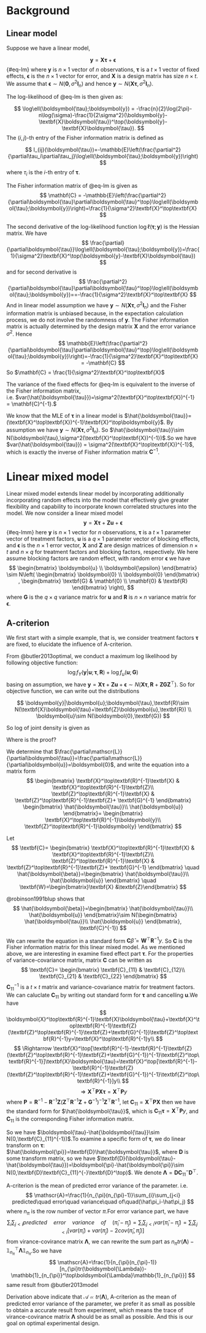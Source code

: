 # Background {#sec-bg}

## Linear model 

Suppose we have a linear model,

$$\boldsymbol{y}=\mathbf{X}\boldsymbol{\tau} + \boldsymbol{\epsilon}$$ {#eq-lm}
where $\boldsymbol{y}$ is $n\times 1$ vector of $n$ observations, $\boldsymbol{\tau}$ is  a $t\times 1$ vector of fixed effects, $\boldsymbol{\epsilon}$ is the $n\times 1$  vector for error, and $\mathbf{X}$ is a design matrix has size $n\times t$. We assume that  $\boldsymbol{\epsilon} \sim N(\boldsymbol{0}, \sigma^2\textbf{I}_{n})$ and hence $\boldsymbol{y} \sim N(\mathbf{X}\boldsymbol{\tau}, \sigma^2\mathbf{I}_n)$.

The log-likelihood of @eq-lm is then given as: 

$$
\log\ell(\boldsymbol{\tau};\boldsymbol{y}) = -\frac{n}{2}\log(2\pi)-n\log(\sigma)-\frac{1}{2\sigma^2}(\boldsymbol{y}-\textbf{X}\boldsymbol{\tau})^\top(\boldsymbol{y}-\textbf{X}\boldsymbol{\tau}).
$$
The $(i,j)$-th entry of the Fisher information matrix is defined as 

$$
I_{ij}(\boldsymbol{\tau})=-\mathbb{E}\left(\frac{\partial^2}{\partial\tau_i\partial\tau_j}\log\ell(\boldsymbol{\tau};\boldsymbol{y})\right)
$$
where $\tau_i$ is the $i$-th entry of $\boldsymbol{\tau}$.


::: {#lem-fim-lm}

The Fisher information matrix of @eq-lm is given as
$$
\mathbf{C} = -\mathbb{E}\left(\frac{\partial^2}{\partial\boldsymbol{\tau}\partial\boldsymbol{\tau}^\top}\log\ell(\boldsymbol{\tau};\boldsymbol{y})\right)=\frac{1}{\sigma^2}\textbf{X}^\top\textbf{X}
$$
:::

::: proof
The second derivative of the log-likelihood function      $\log\ell(\boldsymbol{\tau};\boldsymbol{y})$ is the Hessian matrix. We have
$$
\frac{\partial}{\partial\boldsymbol{\tau}}\log\ell(\boldsymbol{\tau};\boldsymbol{y})=\frac{1}{\sigma^2}\textbf{X}^\top(\boldsymbol{y}-\textbf{X}\boldsymbol{\tau})
$$
and for second derivative is
$$
\frac{\partial^2}{\partial\boldsymbol{\tau}\partial\boldsymbol{\tau}^\top}\log\ell(\boldsymbol{\tau};\boldsymbol{y})==-\frac{1}{\sigma^2}\textbf{X}^\top\textbf{X}
$$
And in linear model assumption we have $\boldsymbol{y} \sim N(\mathbf{X}\boldsymbol{\tau}, \sigma^2\mathbf{I}_n)$ and the Fisher information matrix is unbiased because, in the expectation calculation process, we do not involve the randomness of $\boldsymbol{y}$. The Fisher information matrix is actually determined by the design matrix $\textbf{X}$ and the error variance $\sigma^2$. Hence
$$
\mathbb{E}\left(\frac{\partial^2}{\partial\boldsymbol{\tau}\partial\boldsymbol{\tau}^\top}\log\ell(\boldsymbol{\tau};\boldsymbol{y})\right)=-\frac{1}{\sigma^2}\textbf{X}^\top\textbf{X} = -\mathbf{C} 
$$
So $\mathbf{C} = \frac{1}{\sigma^2}\textbf{X}^\top\textbf{X}$
:::


::: {#lem-lm-var}

The variance of the fixed effects for @eq-lm is equivalent to the inverse of the Fisher information matrix, i.e. $var(\hat{\boldsymbol{\tau}})=\sigma^2(\textbf{X}^\top\textbf{X})^{-1} = \mathbf{C}^{-1}.$

:::

::: proof
We know that the MLE of $\boldsymbol{\tau}$ in a linear model is $\hat{\boldsymbol{\tau}}=(\textbf{X}^\top\textbf{X})^{-1}\textbf{X}^\top\boldsymbol{y}$. By assumption we have $\boldsymbol{y} \sim N(\mathbf{X}\boldsymbol{\tau}, \sigma^2\mathbf{I}_n)$. So $\hat{\boldsymbol{\tau}}\sim N(\boldsymbol{\tau},\sigma^2(\textbf{X}^\top\textbf{X})^{-1})$.So we have $var(\hat{\boldsymbol{\tau}}) = \sigma^2(\textbf{X}^\top\textbf{X})^{-1}$, which is exactly the inverse of Fisher information matrix $\mathbf{C}^{-1}$.
:::


# Linear mixed model


Linear mixed model extends linear model by incorporating additionally incorporating random effects into the model that effectively give greater flexibility and capability to incorporate known correlated structures into the model. We now consider a linear mixed model
$$
\boldsymbol{y}=\textbf{X}\boldsymbol{\tau}+\textbf{Z}\boldsymbol{u}+\boldsymbol{\epsilon}
$$ {#eq-lmm}
here $\boldsymbol{y}$ is $n\times 1$ vector for $n$ observations, $\boldsymbol{\tau}$ is a $t\times1$ parameter vector of treatment factors, $\boldsymbol{u}$ is a $q \times1$ parameter vector of blocking effects, and $\boldsymbol{\epsilon}$ is the $n\times 1$ error vector, $\textbf{X}$ and $\textbf{Z}$ are design matrices of dimension  $n \times t$ and $n \times q$ for treatment factors and blocking factors, respectively. We here assume blocking factors are random effect, with random error $\boldsymbol{\epsilon}$ we have
$$
\begin{bmatrix}
\boldsymbol{u} \\
\boldsymbol{\epsilon} 
\end{bmatrix}
\sim
N\left(
\begin{bmatrix}
\boldsymbol{0} \\
\boldsymbol{0}
\end{bmatrix}
,
\begin{bmatrix}
\textbf{G} & \mathbf{0} \\
\mathbf{0} & \textbf{R}
\end{bmatrix}
\right),
$$
where $\textbf{G}$ is the $q \times q$ variance matrix for $\boldsymbol{u}$ and $\textbf{R}$ is $n\times n$ variance matrix for $\boldsymbol{\epsilon}$.

##  A-criterion

We first start with a simple example, that is, we consider treatment factors $\boldsymbol{\tau}$ are fixed, to elucidate the influence of A-criterion. 

From @butler2013optimal, we conduct a maximum log likelihood by following objective function:
$$
\log f_Y(\boldsymbol{y}|\boldsymbol{u};\boldsymbol{\tau},\textbf{R})+\log f_u(\boldsymbol{u};\textbf{G})
$$
basing on assumption, we have $\boldsymbol{y}=\textbf{X}\boldsymbol{\tau}+\textbf{Z}\boldsymbol{u}+\boldsymbol{\epsilon}\sim N(\textbf{X}\boldsymbol{\tau},\textbf{R}+\textbf{ZGZ}^\top)$. So for objective function, we can write out the distributions 

$$
\boldsymbol{y}|\boldsymbol{u};\boldsymbol{\tau},\textbf{R}\sim N(\textbf{X}\boldsymbol{\tau}+\textbf{Z}\boldsymbol{u},\textbf{R}) \\
\boldsymbol{u}\sim N(\boldsymbol{0},\textbf{G})
$$

::: {#lem-joint-density-lmm}

So log of joint density is given as

\begin{align*}
\mathscr{L}&=\log f_Y(\boldsymbol{y}|\boldsymbol{u};\boldsymbol{\tau},\textbf{R})+\log f_u(\boldsymbol{u};\textbf{G})\\
&=-\frac{1}{2}\left(\log|\textbf{R}|+\log|\textbf{G}|+(\boldsymbol{y}-\textbf{X}\boldsymbol{\tau}-\textbf{Z}\boldsymbol{u})^\top \mathbf{R}^{-1}(\boldsymbol{y}-\textbf{X}\boldsymbol{\tau}-\textbf{Z}\boldsymbol{u})+\boldsymbol{u}^\top\textbf{G}^{-1}\boldsymbol{u}\right)
\end{align*}

:::

::: proof

Where is the proof?

:::


We determine that $\frac{\partial\mathscr{L}}{\partial\boldsymbol{\tau}}=\frac{\partial\mathscr{L}}{\partial\boldsymbol{u}}=\boldsymbol{0}$, and write the equation into a matrix form
$$
\begin{bmatrix}
\textbf{X}^\top\textbf{R}^{-1}\textbf{X} & \textbf{X}^\top\textbf{R}^{-1}\textbf{Z}\\
\textbf{Z}^\top\textbf{R}^{-1}\textbf{X} & \textbf{Z}^\top\textbf{R}^{-1}\textbf{Z}+ \textbf{G}^{-1}
\end{bmatrix}
\begin{bmatrix}
\hat{\boldsymbol{\tau}}\\
\hat{\boldsymbol{u}}
\end{bmatrix}=
\begin{bmatrix}
\textbf{X}^\top\textbf{R}^{-1}\boldsymbol{y}\\
\textbf{Z}^\top\textbf{R}^{-1}\boldsymbol{y}
\end{bmatrix}
$$

Let
$$
\textbf{C}=
\begin{bmatrix}
\textbf{X}^\top\textbf{R}^{-1}\textbf{X} & \textbf{X}^\top\textbf{R}^{-1}\textbf{Z}\\
\textbf{Z}^\top\textbf{R}^{-1}\textbf{X} & \textbf{Z}^\top\textbf{R}^{-1}\textbf{Z}+ \textbf{G}^{-1}
\end{bmatrix} 
\quad
\hat{\boldsymbol{\beta}}=\begin{bmatrix}
\hat{\boldsymbol{\tau}}\\
\hat{\boldsymbol{u}}
\end{bmatrix}
\quad
\textbf{W}=\begin{bmatrix}\textbf{X} &\textbf{Z}\end{bmatrix}
$$

@robinson1991blup shows that 
$$
\hat{\boldsymbol{\beta}}=\begin{bmatrix}
\hat{\boldsymbol{\tau}}\\
\hat{\boldsymbol{u}}
\end{bmatrix}\sim
N(\begin{bmatrix}
\hat{\boldsymbol{\tau}}\\
\hat{\boldsymbol{u}}
\end{bmatrix}, \textbf{C}^{-1})
$$

We can rewrite the equation in a standard form $\textbf{C}\hat\beta=\textbf{W}^\top\textbf{R}^{-1}y$. So $\textbf{C}$ is the Fisher information matrix for this linear mixed model. As we mentioned above, we are interesting in examine fixed effect part $\boldsymbol{\tau}$. For the properties of variance-covariance matrix, matrix $\textbf{C}$ can be written as
$$
\textbf{C}=
\begin{bmatrix}
\textbf{C}_{11} & \textbf{C}_{12}\\
\textbf{C}_{21} & \textbf{C}_{22}
\end{bmatrix}
$$
$\textbf{C}_{11}^{-1}$ is a $t \times t$ matrix and variance-covariance matrix for treatment factors. We can caluclate $\textbf{C}_{11}$ by writing out standard form for $\boldsymbol{\tau}$ and cancelling $\boldsymbol{u}$.We have
$$
\boldsymbol{X}^\top\textbf{R}^{-1}\textbf{X}\boldsymbol{\tau}+\textbf{X}^\top\textbf{R}^{-1}\textbf{Z}(\textbf{Z}^\top\textbf{R}^{-1}\textbf{Z}+\textbf{G}^{-1})\textbf{Z}^\top\textbf{R}^{-1}y=\textbf{X}^\top\textbf{R}^{-1}y\\
$$
$$
\Rightarrow \textbf{X}^\top[\textbf{R}^{-1}-\textbf{R}^{-1}\textbf{Z}(\textbf{Z}^\top\textbf{R}^{-1}\textbf{Z}+\textbf{G}^{-1})^{-1}\textbf{Z}^\top\textbf{R}^{-1}]\textbf{X}\boldsymbol{\tau}=\textbf{X}^\top[\textbf{R}^{-1}-\textbf{R}^{-1}\textbf{Z}(\textbf{Z}^\top\textbf{R}^{-1}\textbf{Z}+\textbf{G}^{-1})^{-1}\textbf{Z}^\top\textbf{R}^{-1}]y\\
$$
$$
\Rightarrow \textbf{X}^\top\textbf{P}\textbf{X}\boldsymbol{\tau}=\textbf{X}^\top\textbf{P}y
$$
where $\textbf{P}=\textbf{R}^{-1}-\textbf{R}^{-1}\textbf{Z}(\textbf{Z}^\top\textbf{R}^{-1}\textbf{Z}+\textbf{G}^{-1})^{-1}\textbf{Z}^\top\textbf{R}^{-1}$, let $\textbf{C}_{11}=\textbf{X}^\top\textbf{P}\textbf{X}$ then we have the standard form for $\hat{\boldsymbol{\tau}}$, which is $\textbf{C}_{11}\boldsymbol{\tau}=\textbf{X}^\top\textbf{P}y$, and $\textbf{C}_{11}$ is the corresponding Fisher information matrix.

So we have $\boldsymbol{\tau}-\hat{\boldsymbol{\tau}}\sim N(0,\textbf{C}_{11}^{-1})$.To examine a specific form of $\boldsymbol{\tau}$, we do linear transform on $\boldsymbol{\tau}$: $\hat{\boldsymbol{\pi}}=\textbf{D}\hat{\boldsymbol{\tau}}$, where $\textbf{D}$ is some transform matrix, so we have $\textbf{D}(\boldsymbol{\tau}-\hat{\boldsymbol{\tau}})=\boldsymbol{\pi}-\hat{\boldsymbol{\pi}}\sim N(0,\textbf{D}\textbf{C}_{11}^{-}\textbf{D}^\top)$. We denote $\boldsymbol{\Lambda}=\textbf{D}\textbf{C}_{11}^{-}\textbf{D}^\top$.

A-criterion is the mean of predicted error variance of the parameter. i.e. 
$$
\mathscr{A}=\frac{1}{n_{\pi}(n_{\pi}-1)}\sum_{i}\sum_{j<i} predicted\quad error\quad variance\quad of\quad(\hat\pi_i-\hat\pi_j)
$$
where $n_{\pi}$ is the row number of vector $\pi$.For error variance part, we have 
$$
\sum_{i}\sum_{j<i} predicted\quad error\quad variance\quad of\quad(\hat\pi_i-\hat\pi_j)=\sum_{i}\sum_{j<i}var(\hat\pi_i-\hat\pi_j)=\sum_{i}\sum_{j<i}[var(\hat\pi_i)+var(\hat\pi_j)-2cov(\hat\pi_i,\hat\pi_j)]
$$
from virance-covirance matrix $\boldsymbol{\Lambda}$, we can rewrite the sum part as $n_{\pi}tr(\boldsymbol{\Lambda})-\mathbb{1}_{n_{\pi}}^\top\boldsymbol{\Lambda}\mathbb{1}_{n_{\pi}}$.So we have
$$
\mathscr{A}=\frac{1}{n_{\pi}(n_{\pi}-1)}[n_{\pi}tr(\boldsymbol{\Lambda})-\mathbb{1}_{n_{\pi}}^\top\boldsymbol{\Lambda}\mathbb{1}_{n_{\pi}}]
$$
same result from @butler2013model

Derivation above indicate that $\mathscr{A}\propto tr(\boldsymbol{\Lambda})$, A-criterion as the  mean of predicted error variance of the parameter, we prefer it as small as possible to obtain a accurate result from experiment, which means the trace of virance-covirance matrix $\boldsymbol{\Lambda}$ should be as small as possible. And this is our goal on optimal experimental design.



